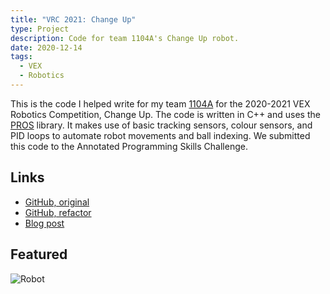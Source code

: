 ```yaml
---
title: "VRC 2021: Change Up"
type: Project
description: Code for team 1104A's Change Up robot.
date: 2020-12-14
tags:
  - VEX
  - Robotics
---
```


This is the code I helped write for my team [1104A](https://www.robotevents.com/teams/VRC/1104A) for the 2020-2021 VEX Robotics Competition, Change Up. The code is written in C++ and uses the [PROS](https://pros.cs.purdue.edu/) library. It makes use of basic tracking sensors, colour sensors, and PID loops to automate robot movements and ball indexing. We submitted this code to the Annotated Programming Skills Challenge.

## Links

- [GitHub, original](https://github.com/IonicArgon/2020-2021-bionic-beaver/tree/marco-dec_2020)
- [GitHub, refactor](https://github.com/IonicArgon/pain-peko)
- [Blog post](/blog)

## Featured

![Robot](/projects/vex-2021/robot.png)

<Youtube videoID="OS1HnUw7RkU" />

